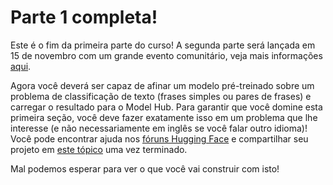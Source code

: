 # Parte 1 completa!

<CourseFloatingBanner
    chapter={4}
    classNames="absolute z-10 right-0 top-0"
/>

Este é o fim da primeira parte do curso! A segunda parte será lançada em 15 de novembro com um grande evento comunitário, veja mais informações [aqui](https://huggingface.co/blog/course-launch-event).

Agora você deverá ser capaz de afinar um modelo pré-treinado sobre um problema de classificação de texto (frases simples ou pares de frases) e carregar o resultado para o Model Hub. Para garantir que você domine esta primeira seção, você deve fazer exatamente isso em um problema que lhe interesse (e não necessariamente em inglês se você falar outro idioma)! Você pode encontrar ajuda nos [fóruns Hugging Face](https://discuss.huggingface.co/) e compartilhar seu projeto em [este tópico](https://discuss.huggingface.co/t/share-your-projects/6803) uma vez terminado.

Mal podemos esperar para ver o que você vai construir com isto!
